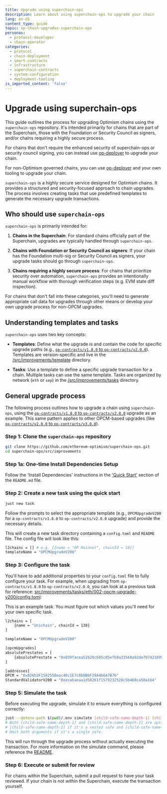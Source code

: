 ```yaml
---
title: Upgrade using superchain-ops
description: Learn about using superchain-ops to upgrade your chain
lang: en-US
content_type: guide
topic: op-chain-upgrades-superchain-ops
personas:
  - protocol-developer
  - chain-operator
categories:
  - protocol
  - chain-deployment
  - smart-contracts
  - infrastructure
  - superchain-contracts
  - system-configuration
  - deployment-tooling
is_imported_content: 'false'
---
```



# Upgrade using superchain-ops

This guide outlines the process for upgrading Optimism chains using the `superchain-ops` repository. It's intended primarily for chains that are part of the Superchain, those with the Foundation or Security Council as signers, and/or chains requiring a highly secure process.

For chains that don't require the enhanced security of superchain-ops or security council signing, you can instead use [op-deployer](/stack/smart-contracts/op-deployer-upgrade) to upgrade your chain.

For non-Optimism governed chains, you can use [op-deployer](/stack/smart-contracts/op-deployer-upgrade) and your own tooling to upgrade your chain.

`superchain-ops` is a highly secure service designed for Optimism chains. It provides a structured and security-focused approach to chain upgrades. The process involves creating tasks that use predefined templates to generate the necessary upgrade transactions.

## Who should use `superchain-ops`

`superchain-ops` is primarily intended for:

1.  **Chains in the Superchain**: For standard chains officially part of the Superchain, upgrades are typically handled through `superchain-ops`.

2.  **Chains with Foundation or Security Council as signers**: If your chain has the Foundation multi-sig or Security Council as signers, your upgrade tasks should go through `superchain-ops`.

3.  **Chains requiring a highly secure process**: For chains that prioritize security over automation, `superchain-ops` provides an intentionally manual workflow with thorough verification steps (e.g. EVM state diff inspection).

For chains that don't fall into these categories, you'll need to generate appropriate call data for upgrades through other means or develop your own upgrade process for non-OPCM upgrades.

## Understanding templates and tasks

`superchain-ops` uses two key concepts:

*   **Templates**: Define what the upgrade is and contain the code for specific upgrade paths (e.g., [`op-contracts/v1.8.0` to `op-contracts/v2.0.0`](https://github.com/ethereum-optimism/superchain-ops/blob/main/src/improvements/template/OPCMUpgradeV200.sol)). Templates are version-specific and live in the [/src/improvements/template](https://github.com/ethereum-optimism/superchain-ops/tree/main/src/improvements/template) directory.

*   **Tasks**: Use a template to define a specific upgrade transaction for a chain. Multiple tasks can use the same template. Tasks are organized by network (`eth` or `sep`) in the [/src/improvements/tasks](https://github.com/ethereum-optimism/superchain-ops/tree/main/src/improvements/tasks) directory.

## General upgrade process

The following process outlines how to upgrade a chain using `superchain-ops`, using the [`op-contracts/v1.8.0` to `op-contracts/v2.0.0`](https://github.com/ethereum-optimism/superchain-ops/blob/main/src/improvements/template/OPCMUpgradeV200.sol) upgrade as an example. This same pattern applies to other OPCM-based upgrades (like [`op-contracts/v2.0.0` to `op-contracts/v3.0.0`](https://github.com/ethereum-optimism/superchain-ops/blob/main/src/improvements/template/OPCMUpgradeV300.sol)).

### Step 1: Clone the `superchain-ops` repository

```bash
git clone https://github.com/ethereum-optimism/superchain-ops.git
cd superchain-ops/src/improvements
```

### Step 1a: One-time Install Dependencies Setup
Follow the 'Install Dependencies' instructions in the ['Quick Start'](https://github.com/ethereum-optimism/superchain-ops/blob/main/README.md#quick-start) section of the `README.md` file.

### Step 2: Create a new task using the quick start

```bash
just new task
```

Follow the prompts to select the appropriate template (e.g., `OPCMUpgradeV200` for a `op-contracts/v1.8.0` to `op-contracts/v2.0.0` upgrade) and provide the necessary details.

This will create a new task directory containing a `config.toml` and `README` file. The config file will look like this:

```bash
l2chains = [] # e.g. [{name = "OP Mainnet", chainId = 10}]
templateName = "OPCMUpgradeV200"
```

### Step 3: Configure the task

You'll have to add additional properties to your `config.toml` file to fully configure your task. For example, when upgrading from `op-contracts/v1.8.0` to `op-contracts/v2.0.0`, you can look at a previous task for reference: [src/improvements/tasks/eth/002-opcm-upgrade-v200/config.toml](https://github.com/ethereum-optimism/superchain-ops/blob/main/src/improvements/tasks/eth/002-opcm-upgrade-v200/config.toml):

<Callout>
  This is an example task. You must figure out which values you'll need for your own specific task.
</Callout>

```bash
l2chains = [
    {name = "Unichain", chainId = 130}
]

templateName = "OPCMUpgradeV200"

[opcmUpgrades]
absolutePrestates = [
    {absolutePrestate = "0x039facea52b20c605c05efb0a33560a92de7074218998f75bcdf61e8989cb5d9", chainId = 130},
]

[addresses]
OPCM = "0x026b2F158255Beac46c1E7c6b8BbF29A4b6A7B76"
StandardValidatorV200 = "0xecabaeaa1d58261f1579232520c5b460ca58a164"
```

### Step 5: Simulate the task

Before executing the upgrade, simulate it to ensure everything is configured correctly:

```bash
just --dotenv-path $(pwd)/.env simulate [child-safe-name-depth-1] [child-safe-name-depth-2]
# Both [child-safe-name-depth-1] and [child-safe-name-depth-2] are optional. You'll only need to specify
# [child-safe-name-depth-2] if it's a nested safe and [child-safe-name-depth-2] if it has multiple levels of nesting.
# Omit both arguments if it's a single safe.
```

This will run through the upgrade process without actually executing the transaction.
For more information on the simulate command, please reference the [README](https://github.com/ethereum-optimism/superchain-ops/blob/main/README.md#quick-start). 

### Step 6: Execute or submit for review

For chains within the Superchain, submit a pull request to have your task reviewed. If your chain is not within the Superchain, execute the transaction yourself.


